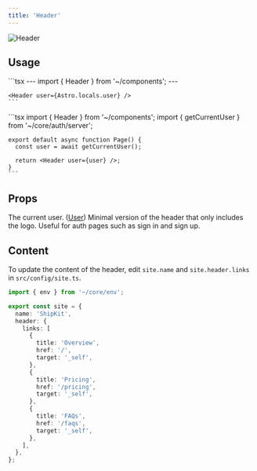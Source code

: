 ```yaml
---
title: 'Header'
---
```


<img src="/images/header.png" alt="Header" />

## Usage

<Tabs>
  <Tab title="Astro">
    ```tsx
    ---
    import { Header } from '~/components';
    ---
    
    <Header user={Astro.locals.user} />
    ```
  </Tab>

  <Tab title="Next.js">
    ```tsx
    import { Header } from '~/components';
    import { getCurrentUser } from '~/core/auth/server';

    export default async function Page() {
      const user = await getCurrentUser();

      return <Header user={user} />;
    }
    ```
  </Tab>
</Tabs>

## Props

<ResponseField name="user" type="User | null" required>
  The current user. (<a href="#user">User</a>)
</ResponseField>

<ResponseField name="isMinimal" type="boolean">
  Minimal version of the header that only includes the logo. Useful for auth pages such as sign in and sign up.
</ResponseField>

## Content

To update the content of the header, edit `site.name` and `site.header.links` in `src/config/site.ts`.

```typescript
import { env } from '~/core/env';

export const site = {
  name: 'ShipKit',
  header: {
    links: [
      {
        title: 'Overview',
        href: '/',
        target: '_self',
      },
      {
        title: 'Pricing',
        href: '/pricing',
        target: '_self',
      },
      {
        title: 'FAQs',
        href: '/faqs',
        target: '_self',
      },
    ],
  },
};
```
